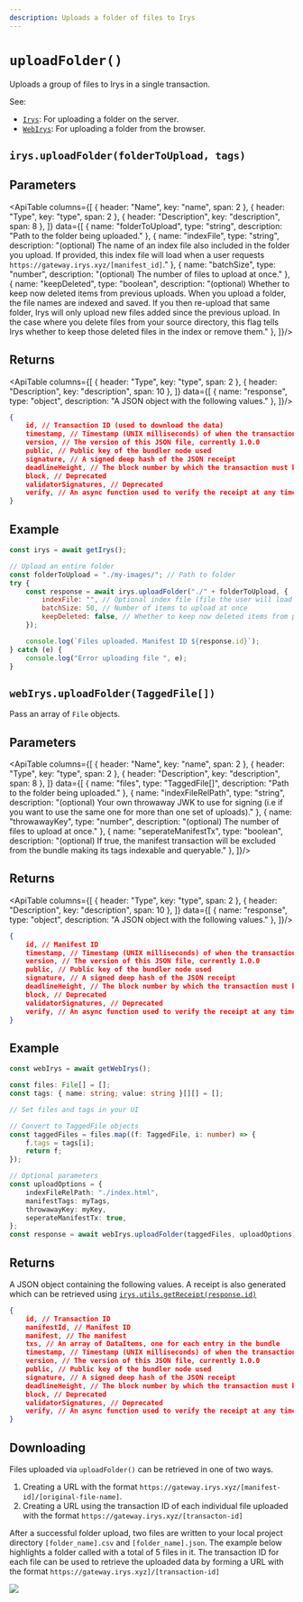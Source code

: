 ```yaml
---
description: Uploads a folder of files to Irys
---
```



# `uploadFolder()`

Uploads a group of files to Irys in a single transaction.

See:
- [`Irys`](./uploadFolder#irysuploadfolderfoldertoupload-tags): For uploading a folder on the server.
- [`WebIrys`](./uploadFolder#webirysuploadfolderfile): For uploading a folder from the browser. 

## `irys.uploadFolder(folderToUpload, tags)`


## Parameters

<ApiTable columns={[
	{ header: "Name", key: "name", span: 2 },
	{ header: "Type", key: "type", span: 2 },
	{ header: "Description", key: "description", span: 8 },
]} data={[
	  { name: "folderToUpload", type: "string", description: "Path to the folder being uploaded." },
		{ name: "indexFile", type: "string", description: "(optional) The name of an index file also included in the folder you upload. If provided, this index file will load when a user requests `https://gateway.irys.xyz/[manifest_id]`." },
		{ name: "batchSize", type: "number", description: "(optional) The number of files to upload at once." },
		{ name: "keepDeleted", type: "boolean", description: "(optional) Whether to keep now deleted items from previous uploads. When you upload a folder, the file names are indexed and saved. If you then re-upload that same folder, Irys will only upload new files added since the previous upload. In the case where you delete files from your source directory, this flag tells Irys whether to keep those deleted files in the index or remove them." },
]}/>


## Returns

<ApiTable columns={[
	{ header: "Type", key: "type", span: 2 },
	{ header: "Description", key: "description", span: 10 },
]} data={[
	  { name: "response", type: "object", description: "A JSON object with the following values." },
]}/>

```json
{
	id, // Transaction ID (used to download the data)
	timestamp, // Timestamp (UNIX milliseconds) of when the transaction was created and verified
	version, // The version of this JSON file, currently 1.0.0
	public, // Public key of the bundler node used
	signature, // A signed deep hash of the JSON receipt
	deadlineHeight, // The block number by which the transaction must be finalized
	block, // Deprecated
	validatorSignatures, // Deprecated
	verify, // An async function used to verify the receipt at any time
}
```

## Example

```js
const irys = await getIrys();

// Upload an entire folder
const folderToUpload = "./my-images/"; // Path to folder
try {
	const response = await irys.uploadFolder("./" + folderToUpload, {
		indexFile: "", // Optional index file (file the user will load when accessing the manifest)
		batchSize: 50, // Number of items to upload at once
		keepDeleted: false, // Whether to keep now deleted items from previous uploads
	});

	console.log(`Files uploaded. Manifest ID ${response.id}`);
} catch (e) {
	console.log("Error uploading file ", e);
}
```

## `webIrys.uploadFolder(TaggedFile[])`

Pass an array of `File` objects.

## Parameters


<ApiTable columns={[
	{ header: "Name", key: "name", span: 2 },
	{ header: "Type", key: "type", span: 2 },
	{ header: "Description", key: "description", span: 8 },
]} data={[
	  { name: "files", type: "TaggedFile[]", description: "Path to the folder being uploaded." },
		{ name: "indexFileRelPath", type: "string", description: "(optional) Your own throwaway JWK to use for signing (i.e if you want to use the same one for more than one set of uploads)." },
		{ name: "throwawayKey", type: "number", description: "(optional) The number of files to upload at once." },
		{ name: "seperateManifestTx", type: "boolean", description: "(optional) If true, the manifest transaction will be excluded from the bundle making its tags indexable and queryable." },
]}/>

## Returns

<ApiTable columns={[
	{ header: "Type", key: "type", span: 2 },
	{ header: "Description", key: "description", span: 10 },
]} data={[
	  { name: "response", type: "object", description: "A JSON object with the following values." },
]}/>

```json
{
	id, // Manifest ID
	timestamp, // Timestamp (UNIX milliseconds) of when the transaction was created and verified
	version, // The version of this JSON file, currently 1.0.0
	public, // Public key of the bundler node used
	signature, // A signed deep hash of the JSON receipt
	deadlineHeight, // The block number by which the transaction must be finalized
	block, // Deprecated
	validatorSignatures, // Deprecated
	verify, // An async function used to verify the receipt at any time
}
```

## Example

```ts
const webIrys = await getWebIrys();

const files: File[] = [];
const tags: { name: string; value: string }[][] = [];

// Set files and tags in your UI

// Convert to TaggedFile objects
const taggedFiles = files.map((f: TaggedFile, i: number) => {
	f.tags = tags[i];
	return f;
});

// Optional parameters
const uploadOptions = {
	indexFileRelPath: "./index.html",
	manifestTags: myTags,
	throwawayKey: myKey,
	seperateManifestTx: true,
};
const response = await webIrys.uploadFolder(taggedFiles, uploadOptions);
```

## Returns

A JSON object containing the following values. A receipt is also generated which can be retrieved using [`irys.utils.getReceipt(response.id)`](/build/d/sdk/api/utils-getReceipt)

```json
{
	id, // Transaction ID
	manifestId, // Manifest ID
	manifest, // The manifest
    txs, // An array of DataItems, one for each entry in the bundle
	timestamp, // Timestamp (UNIX milliseconds) of when the transaction was created and verified
	version, // The version of this JSON file, currently 1.0.0
	public, // Public key of the bundler node used
	signature, // A signed deep hash of the JSON receipt
	deadlineHeight, // The block number by which the transaction must be finalized
	block, // Deprecated
	validatorSignatures, // Deprecated
	verify, // An async function used to verify the receipt at any time
}
```

## Downloading

Files uploaded via `uploadFolder()` can be retrieved in one of two ways.

1. Creating a URL with the format `https://gateway.irys.xyz/[manifest-id]/[original-file-name]`.
2. Creating a URL using the transaction ID of each individual file uploaded with the format `https://gateway.irys.xyz/[transacton-id]`

After a successful folder upload, two files are written to your local project directory `[folder_name].csv` and `[folder_name].json`. The example below highlights a folder called with a total of 5 files in it. The transaction ID for each file can be used to retrieve the uploaded data by forming a URL with the format `https://gateway.irys.xyz]/[transaction-id]`

<img
	className="rounded-xl mt-5 md:w-5/6 w-full"
	src="/build/img/folder-manifest.png"
/>

